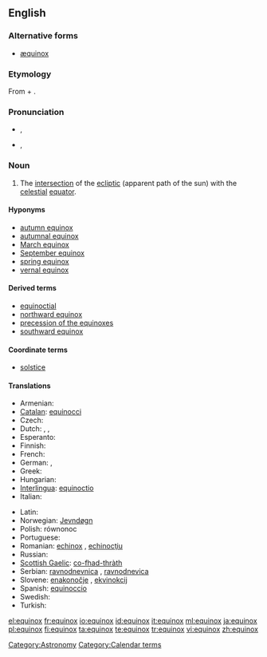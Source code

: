 ==English==

===Alternative forms===
* [[æquinox]] {{qualifier|chiefly archaic}}

===Etymology===
From {{etyl|la}} {{term|aequus||equal|lang=la}} + {{term|nox||night|lang=la}}.

===Pronunciation===
* {{a|RP}} {{IPA|/'ɛkwɪˌnoks/|/ˈiːkwɪˌnɒks/}}, {{SAMPA|/"i:kw@%nQks/}}
* {{a|GenAm}} {{IPA|/ˈiːkwəˌnɑːks/}}, {{SAMPA|/"i:kw@%nA:ks/}}

===Noun===
{{en-noun|es|pl2=equinoctes}}

# The [[intersection]] of the [[ecliptic]] (apparent path of the sun) with the [[celestial]] [[equator]].

====Hyponyms====
* [[autumn equinox]]
* [[autumnal equinox]]
* [[March equinox]]
* [[September equinox]]
* [[spring equinox]]
* [[vernal equinox]]

====Derived terms====
* [[equinoctial]]
* [[northward equinox]]
* [[precession of the equinoxes]]
* [[southward equinox]]

====Coordinate terms====
* [[solstice]]

====Translations====
{{trans-top|intersection of the ecliptic with the celestial equator}}
* Armenian: {{t-|hy|գիշերահավասար|tr=gišerahavasar}}
* [[Catalan]]: [[equinocci]] {{m}}
* Czech: {{t+|cs|rovnodennost|f}}
* Dutch: {{t|nl|nachtevening}}, {{t|nl|dag-en-nachtevening}}, {{t|nl|equinox}}
* Esperanto: {{t-|eo|ekvinokso|xs=Esperanto}}
* Finnish: {{t-|fi|päiväntasaus}}
* French: {{t+|fr|équinoxe|m}}
* German: {{t+|de|Äquinoktium|n}}, {{t+|de|Tagundnachtgleiche|f}}
* Greek: {{t+|el|ισημερία|f}}
* Hungarian: {{t|hu|napéjegyenlőség}}
* [[Interlingua]]: [[equinoctio]]
* Italian: {{t+|it|equinozio|m}}
{{trans-mid}}
* Latin: {{t-|la|equinoctium|n}}
* Norwegian: [[Jevndøgn]] {{n}}
* Polish: równonoc {{f}}
* Portuguese: {{t-|pt|equinócio|m}}
* Romanian: [[echinox]] {{n}}, [[echinocţiu]] {{n}}
* Russian: {{t+|ru|равноденствие|n|tr=ravnod'énstvije}}
* [[Scottish Gaelic]]: [[co-fhad-thràth]] {{m}}
* Serbian: [[ravnodnevnica]] {{f}}, [[ravnodnevica]] {{f}}
* Slovene: [[enakonočje]] {{n}}, [[ekvinokcij]] {{m}}
* Spanish: [[equinoccio]] {{m}}
* Swedish: {{t-|sv|dagjämning}}
* Turkish: {{t+|tr|ekinoks}}
{{trans-bottom}}

[[Category:Astronomy]]
[[Category:Calendar terms]]

[[el:equinox]]
[[fr:equinox]]
[[io:equinox]]
[[id:equinox]]
[[it:equinox]]
[[ml:equinox]]
[[ja:equinox]]
[[pl:equinox]]
[[fi:equinox]]
[[ta:equinox]]
[[te:equinox]]
[[tr:equinox]]
[[vi:equinox]]
[[zh:equinox]]